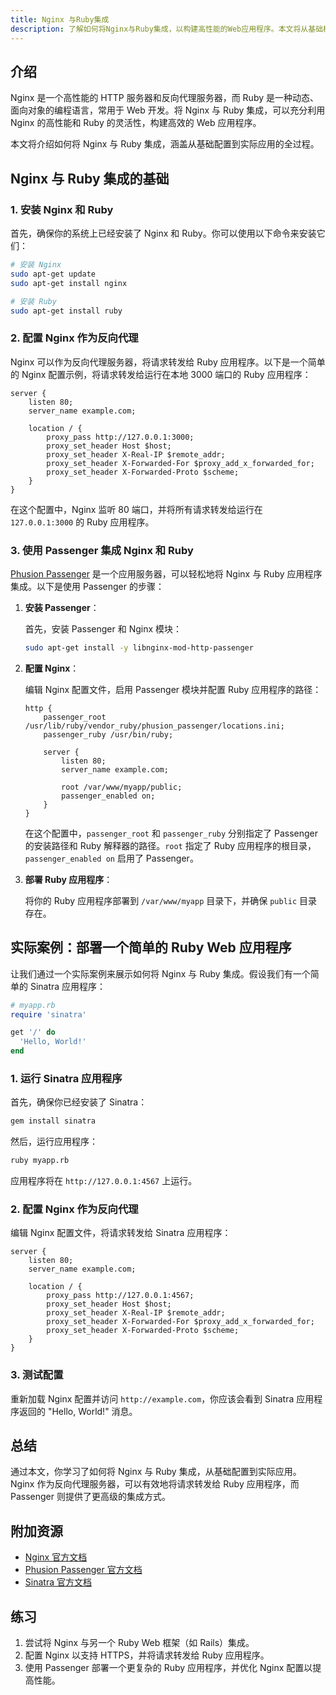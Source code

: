 ```yaml
---
title: Nginx 与Ruby集成
description: 了解如何将Nginx与Ruby集成，以构建高性能的Web应用程序。本文将从基础概念到实际应用逐步讲解，适合初学者。
---
```


## 介绍

Nginx 是一个高性能的 HTTP 服务器和反向代理服务器，而 Ruby 是一种动态、面向对象的编程语言，常用于 Web 开发。将 Nginx 与 Ruby 集成，可以充分利用 Nginx 的高性能和 Ruby 的灵活性，构建高效的 Web 应用程序。

本文将介绍如何将 Nginx 与 Ruby 集成，涵盖从基础配置到实际应用的全过程。

## Nginx 与 Ruby 集成的基础

### 1. 安装 Nginx 和 Ruby

首先，确保你的系统上已经安装了 Nginx 和 Ruby。你可以使用以下命令来安装它们：

```bash
# 安装 Nginx
sudo apt-get update
sudo apt-get install nginx

# 安装 Ruby
sudo apt-get install ruby
```

### 2. 配置 Nginx 作为反向代理

Nginx 可以作为反向代理服务器，将请求转发给 Ruby 应用程序。以下是一个简单的 Nginx 配置示例，将请求转发给运行在本地 3000 端口的 Ruby 应用程序：

```nginx
server {
    listen 80;
    server_name example.com;

    location / {
        proxy_pass http://127.0.0.1:3000;
        proxy_set_header Host $host;
        proxy_set_header X-Real-IP $remote_addr;
        proxy_set_header X-Forwarded-For $proxy_add_x_forwarded_for;
        proxy_set_header X-Forwarded-Proto $scheme;
    }
}
```

在这个配置中，Nginx 监听 80 端口，并将所有请求转发给运行在 `127.0.0.1:3000` 的 Ruby 应用程序。

### 3. 使用 Passenger 集成 Nginx 和 Ruby

[Phusion Passenger](https://www.phusionpassenger.com/) 是一个应用服务器，可以轻松地将 Nginx 与 Ruby 应用程序集成。以下是使用 Passenger 的步骤：

1. **安装 Passenger**：

   首先，安装 Passenger 和 Nginx 模块：

   ```bash
   sudo apt-get install -y libnginx-mod-http-passenger
   ```

2. **配置 Nginx**：

   编辑 Nginx 配置文件，启用 Passenger 模块并配置 Ruby 应用程序的路径：

   ```nginx
   http {
       passenger_root /usr/lib/ruby/vendor_ruby/phusion_passenger/locations.ini;
       passenger_ruby /usr/bin/ruby;

       server {
           listen 80;
           server_name example.com;

           root /var/www/myapp/public;
           passenger_enabled on;
       }
   }
   ```

   在这个配置中，`passenger_root` 和 `passenger_ruby` 分别指定了 Passenger 的安装路径和 Ruby 解释器的路径。`root` 指定了 Ruby 应用程序的根目录，`passenger_enabled on` 启用了 Passenger。

3. **部署 Ruby 应用程序**：

   将你的 Ruby 应用程序部署到 `/var/www/myapp` 目录下，并确保 `public` 目录存在。

## 实际案例：部署一个简单的 Ruby Web 应用程序

让我们通过一个实际案例来展示如何将 Nginx 与 Ruby 集成。假设我们有一个简单的 Sinatra 应用程序：

```ruby
# myapp.rb
require 'sinatra'

get '/' do
  'Hello, World!'
end
```

### 1. 运行 Sinatra 应用程序

首先，确保你已经安装了 Sinatra：

```bash
gem install sinatra
```

然后，运行应用程序：

```bash
ruby myapp.rb
```

应用程序将在 `http://127.0.0.1:4567` 上运行。

### 2. 配置 Nginx 作为反向代理

编辑 Nginx 配置文件，将请求转发给 Sinatra 应用程序：

```nginx
server {
    listen 80;
    server_name example.com;

    location / {
        proxy_pass http://127.0.0.1:4567;
        proxy_set_header Host $host;
        proxy_set_header X-Real-IP $remote_addr;
        proxy_set_header X-Forwarded-For $proxy_add_x_forwarded_for;
        proxy_set_header X-Forwarded-Proto $scheme;
    }
}
```

### 3. 测试配置

重新加载 Nginx 配置并访问 `http://example.com`，你应该会看到 Sinatra 应用程序返回的 "Hello, World!" 消息。

## 总结

通过本文，你学习了如何将 Nginx 与 Ruby 集成，从基础配置到实际应用。Nginx 作为反向代理服务器，可以有效地将请求转发给 Ruby 应用程序，而 Passenger 则提供了更高级的集成方式。

## 附加资源

- [Nginx 官方文档](https://nginx.org/en/docs/)
- [Phusion Passenger 官方文档](https://www.phusionpassenger.com/docs/)
- [Sinatra 官方文档](http://sinatrarb.com/documentation.html)

## 练习

1. 尝试将 Nginx 与另一个 Ruby Web 框架（如 Rails）集成。
2. 配置 Nginx 以支持 HTTPS，并将请求转发给 Ruby 应用程序。
3. 使用 Passenger 部署一个更复杂的 Ruby 应用程序，并优化 Nginx 配置以提高性能。
